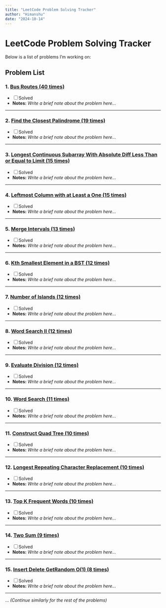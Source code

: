 ```yaml
---
title: "LeetCode Problem Solving Tracker"
author: "Himanshu"
date: "2024-10-14"
---
```


# LeetCode Problem Solving Tracker

Below is a list of problems I'm working on:

## Problem List

### 1. [Bus Routes (40 times)](https://leetcode.com/problems/bus-routes/)
- [ ] Solved
- **Notes:** 
  *Write a brief note about the problem here...*

---

### 2. [Find the Closest Palindrome (19 times)](https://leetcode.com/problems/find-the-closest-palindrome/)
- [ ] Solved
- **Notes:** 
  *Write a brief note about the problem here...*

---

### 3. [Longest Continuous Subarray With Absolute Diff Less Than or Equal to Limit (15 times)](https://leetcode.com/problems/longest-continuous-subarray-with-absolute-diff-less-than-or-equal-to-limit/)
- [ ] Solved
- **Notes:** 
  *Write a brief note about the problem here...*

---

### 4. [Leftmost Column with at Least a One (15 times)](https://leetcode.com/problems/leftmost-column-with-at-least-a-one/)
- [ ] Solved
- **Notes:** 
  *Write a brief note about the problem here...*

---

### 5. [Merge Intervals (13 times)](https://leetcode.com/problems/merge-intervals/)
- [ ] Solved
- **Notes:** 
  *Write a brief note about the problem here...*

---

### 6. [Kth Smallest Element in a BST (12 times)](https://leetcode.com/problems/kth-smallest-element-in-a-bst/)
- [ ] Solved
- **Notes:** 
  *Write a brief note about the problem here...*

---

### 7. [Number of Islands (12 times)](https://leetcode.com/problems/number-of-islands/)
- [ ] Solved
- **Notes:** 
  *Write a brief note about the problem here...*

---

### 8. [Word Search II (12 times)](https://leetcode.com/problems/word-search-ii/)
- [ ] Solved
- **Notes:** 
  *Write a brief note about the problem here...*

---

### 9. [Evaluate Division (12 times)](https://leetcode.com/problems/evaluate-division/)
- [ ] Solved
- **Notes:** 
  *Write a brief note about the problem here...*

---

### 10. [Word Search (11 times)](https://leetcode.com/problems/word-search/)
- [ ] Solved
- **Notes:** 
  *Write a brief note about the problem here...*

---

### 11. [Construct Quad Tree (10 times)](https://leetcode.com/problems/construct-quad-tree/)
- [ ] Solved
- **Notes:** 
  *Write a brief note about the problem here...*

---

### 12. [Longest Repeating Character Replacement (10 times)](https://leetcode.com/problems/longest-repeating-character-replacement/)
- [ ] Solved
- **Notes:** 
  *Write a brief note about the problem here...*

---

### 13. [Top K Frequent Words (10 times)](https://leetcode.com/problems/top-k-frequent-words/)
- [ ] Solved
- **Notes:** 
  *Write a brief note about the problem here...*

---

### 14. [Two Sum (9 times)](https://leetcode.com/problems/two-sum/)
- [ ] Solved
- **Notes:** 
  *Write a brief note about the problem here...*

---

### 15. [Insert Delete GetRandom O(1) (8 times)](https://leetcode.com/problems/insert-delete-getrandom-o1/)
- [ ] Solved
- **Notes:** 
  *Write a brief note about the problem here...*

---

... *(Continue similarly for the rest of the problems)*
